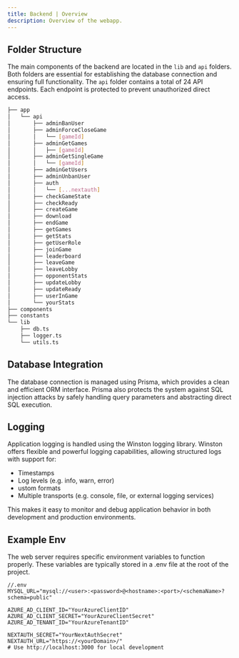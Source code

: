 ```yaml
---
title: Backend | Overview
description: Overview of the webapp.
---
```


## Folder Structure
The main components of the backend are located in the `lib` and `api` folders. Both folders are essential for establishing the database connection and ensuring full functionality.
The `api` folder contains a total of 24 API endpoints. Each endpoint is protected to prevent unauthorized direct access.

```sh
├── app
│   └── api
│       ├── adminBanUser
│       ├── adminForceCloseGame
│       │   └── [gameId]
│       ├── adminGetGames
│       │   ├── [gameId]
│       ├── adminGetSingleGame
│       │   └── [gameId]
│       ├── adminGetUsers
│       ├── adminUnbanUser
│       ├── auth
│       │   └── [...nextauth]
│       ├── checkGameState
│       ├── checkReady
│       ├── createGame
│       ├── download
│       ├── endGame
│       ├── getGames
│       ├── getStats
│       ├── getUserRole
│       ├── joinGame
│       ├── leaderboard
│       ├── leaveGame
│       ├── leaveLobby
│       ├── opponentStats
│       ├── updateLobby
│       ├── updateReady
│       ├── userInGame
│       └── yourStats
├── components
├── constants
└── lib
    ├── db.ts
    ├── logger.ts
    └── utils.ts
```

## Database Integration
The database connection is managed using Prisma, which provides a clean and efficient ORM interface. Prisma also protects the system against SQL injection attacks by safely handling query parameters and abstracting direct SQL execution.

## Logging
Application logging is handled using the Winston logging library. Winston offers flexible and powerful logging capabilities, allowing structured logs with support for:

- Timestamps
- Log levels (e.g. info, warn, error)
- ustom formats
- Multiple transports (e.g. console, file, or external logging services)

This makes it easy to monitor and debug application behavior in both development and production environments.

## Example Env
The web server requires specific environment variables to function properly. These variables are typically stored in a .env file at the root of the project.

```
//.env
MYSQL_URL="mysql://<user>:<password>@<hostname>:<port>/<schemaName>?schema=public"

AZURE_AD_CLIENT_ID="YourAzureClientID"
AZURE_AD_CLIENT_SECRET="YourAzureClientSecret"
AZURE_AD_TENANT_ID="YourAzureTenantID"

NEXTAUTH_SECRET="YourNextAuthSecret"
NEXTAUTH_URL="https://<yourDomain>/"  
# Use http://localhost:3000 for local development
```



